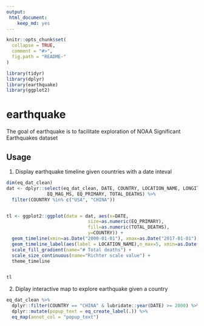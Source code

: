 ```yaml
---
output:
 html_document:
    keep_md: yes
---
```




```r
knitr::opts_chunk$set(
  collapse = TRUE,
  comment = "#>",
  fig.path = "README-"
)
```

```r
library(tidyr)
library(dplyr)
library(earthquake)
library(ggplot2)
```
# earthquake

The goal of earthquake is to facilitate exploration of NOAA Significant Earthquakes dataset

## Usage

1. Display earthquake timeline given countries with a date inteval

```r
dim(eq_dat_clean)
dat <- dplyr::select(eq_dat_clean, DATE, COUNTRY, LOCATION_NAME, LONGITUDE, LATITUDE, 
               EQ_MAG_MS, EQ_PRIMARY, TOTAL_DEATHS) %>%
  filter(COUNTRY %in% c("USA", "CHINA"))


tl <- ggplot2::ggplot(data = dat, aes(x=DATE, 
                              size=as.numeric(EQ_PRIMARY),
                              fill=as.numeric(TOTAL_DEATHS),
                              y=COUNTRY)) +
  geom_timeline(xmin=as.Date("2000-01-01"), xmax=as.Date("2017-01-01"), stat="Timeline") +
  geom_timeline_label(aes(label = LOCATION_NAME),n_max=5, xmin=as.Date("2000-01-01"), xmax=as.Date("2017-01-01")) +
  scale_fill_gradient(name="# Total deaths") +
  scale_size_continuous(name="Richter scale value") +
  theme_timeline


tl
```

2. Diplay interactive map to explore earthquake given a country


```r
eq_dat_clean %>% 
  dplyr::filter(COUNTRY == "CHINA" & lubridate::year(DATE) >= 2000) %>% 
  dplyr::mutate(popup_text = eq_create_label(.)) %>% 
  eq_map(annot_col = "popup_text")

```